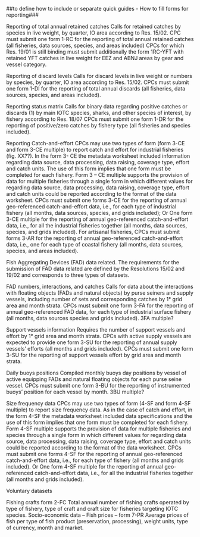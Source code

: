 ##to define how to include or separate quick guides - How to fill forms for reporting###

Reporting of total annual retained catches 
Calls for retained catches by species in live weight, by quarter, IO area according to Res. 15/02.
CPC must submit one form 1-RC for the reporting of total annual retained catches (all fisheries, data sources, species, and areas included)	
CPCs for which Res. 19/01 is still binding must submit additionally the form 1RC-YFT with retained YFT catches in live weight for EEZ and ABNJ areas by gear and vessel category. 

Reporting of discard levels 
Calls for discard levels in live weight or numbers by species, by quarter, IO area according to Res. 15/02.
CPCs must submit one form 1-DI for the reporting of total annual discards (all fisheries, data sources, species, and areas included).

Reporting status matrix 
Calls for binary data regarding positive catches or discards (1) by main IOTC species, sharks, and other species of interest, by fishery according to Res. 18/07
CPCs must submit one form 1-DR for the reporting of positive/zero catches by fishery type (all fisheries and species included).

Reporting Catch-and-effort 
CPCs may use two types of form (form 3-CE and form 3-CE multiple) to report catch and effort for industrial fisheries (fig. XX??).
In the form 3- CE the metadata worksheet included information regarding data source, data processing, data raising, coverage type, effort and catch units. The use of this form implies that one form must be completed for each fishery.
Form 3 – CE multiple supports the provision of data for multiple fisheries through a single form in which different values for regarding data source, data processing, data raising, coverage type, effort and catch units could be reported according to the format of the data worksheet.
CPCs must submit one forms 3-CE for the reporting of annual geo-referenced catch-and-effort data, i.e., for each type of industrial fishery (all months, data sources, species, and grids included);
Or One form 3-CE multiple for the reporting of annual geo-referenced catch-and-effort data, i.e., for all the industrial fisheries together (all months, data sources, species, and grids included).
For artisanal fisheries, CPCs must submit forms 3-AR for the reporting of annual geo-referenced catch-and-effort data, i.e., one for each type of coastal fishery (all months, data sources, species, and areas included).


Fish Aggregating Devices (FAD) data related.
The requirements for the submission of FAD data related are defined by the Resolutions 15/02 and 19/02 and corresponds to three types of datasets.

FAD numbers, interactions, and catches 
Calls for data about the interactions with floating objects (FADs and natural objects) by purse seiners and supply vessels, including number of sets and corresponding catches by 1° grid area and month strata. 
CPCs must submit one form 3-FA for the reporting of annual geo-referenced FAD data, for each type of industrial surface fishery (all months, data sources species and grids included).
3FA multiple?

Support vessels information 
Requires the number of support vessels and effort by 1° grid area and month strata. CPCs with active supply vessels are expected to provide one form 3-SU for the reporting of annual supply vessels’ efforts (all months and grids included).
CPCs must submit one form 3-SU for the reporting of support vessels effort by grid area and month strata. 

Daily buoys positions 
Compiled monthly buoys day positions by vessel of active equipping FADs and natural floating objects for each purse seine vessel.  CPCs must submit one form 3-BU for the reporting of instrumented buoys’ position for each vessel by month.
3BU multiple?

Size frequency data 
CPCs may use two types of form (4-SF and form 4-SF multiple) to report size frequency data.
As in the case of catch and effort, in the form 4-SF the metadata worksheet included data specifications and the use of this form implies that one form must be completed for each fishery.
Form 4-SF multiple supports the provision of data for multiple fisheries and species through a single form in which different values for regarding data source, data processing, data raising, coverage type, effort and catch units could be reported according to the format of the data worksheet.
CPCs must submit one forms 4-SF for the reporting of annual geo-referenced catch-and-effort data, i.e., for each type of fishery (all months and grids included).
Or One form 4-SF multiple for the reporting of annual geo-referenced catch-and-effort data, i.e., for all the industrial fisheries together (all months and grids included).

Voluntary datasets

Fishing crafts form 2-FC
Total annual number of fishing crafts operated by type of fishery, type of craft and craft size for fisheries targeting IOTC species.
Socio-economic data – Fish prices – form 7-PR
Average prices of fish per type of fish product (preservation, processing), weight units, type of currency, month and market.
